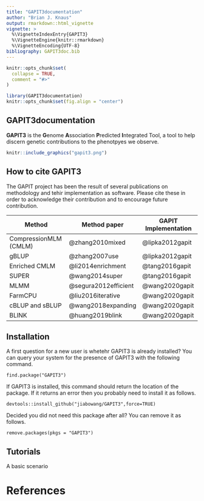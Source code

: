 ```yaml
---
title: "GAPIT3documentation"
author: "Brian J. Knaus"
output: rmarkdown::html_vignette
vignette: >
  %\VignetteIndexEntry{GAPIT3}
  %\VignetteEngine{knitr::rmarkdown}
  %\VignetteEncoding{UTF-8}
bibliography: GAPIT3doc.bib
---
```


```r
knitr::opts_chunk$set(
  collapse = TRUE,
  comment = "#>"
)
```


```r
library(GAPIT3documentation)
knitr::opts_chunk$set(fig.align = "center")
```


## GAPIT3documentation


**GAPIT3** is the **G**enome **A**ssociation **P**redicted **I**ntegrated Tool, a tool to help discern genetic contributions to the phenotpyes we observe.


```r
knitr::include_graphics("gapit3.png")
```


## How to cite GAPIT3


The GAPIT project has been the result of several publications on methodology and tehir implementation as software.
Please cite these in order to acknowledge their contribution and to encourage future contribution.


Method                 | Method paper         | GAPIT Implementation
-----------------------|----------------------|---------------------
CompressionMLM (CMLM)  | @zhang2010mixed      | @lipka2012gapit
gBLUP                  | @zhang2007use        | @lipka2012gapit
Enriched CMLM          | @li2014enrichment    | @tang2016gapit
SUPER                  | @wang2014super       | @tang2016gapit
MLMM                   | @segura2012efficient | @wang2020gapit
FarmCPU                | @liu2016iterative    | @wang2020gapit
cBLUP and sBLUP        | @wang2018expanding   | @wang2020gapit
BLINK                  | @huang2019blink      | @wang2020gapit


## Installation

A first question for a new user is whetehr GAPIT3 is already installed?
You can query your system for the presence of GAPIT3 with the following command.


```
find.package("GAPIT3")
```


If GAPIT3 is installed, this command should return the location of the package.
If it returns an error then you probably need to install it as follows.


```
devtools::install_github("jiabowang/GAPIT3",force=TRUE)
```


Decided you did not need this package after all?
You can remove it as follows.


```
remove.packages(pkgs = "GAPIT3")
```



## Tutorials


A basic scenario



# References

